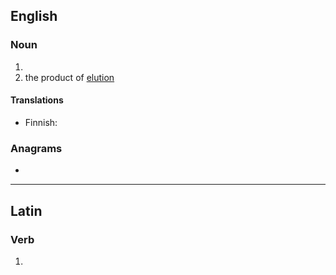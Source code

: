 {{also|éluant}}
==English==

===Noun===
{{en-noun}}

# {{alternative spelling of|en|eluent}}
# the product of [[elution]]

====Translations====
{{trans-top|product of elution}}
* Finnish: {{t|fi|eluaatti}}
{{trans-mid}}
{{trans-bottom}}

===Anagrams===
* {{anagrams|en|a=aelntu|lunate}}

----

==Latin==

===Verb===
{{la-verb-form|ēluant}}

# {{inflection of|la|ēluō||3|p|pres|actv|subj}}